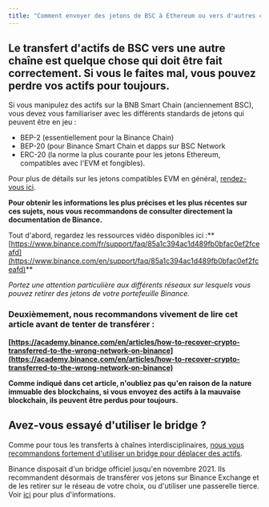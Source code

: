 ```yaml
---
title: "Comment envoyer des jetons de BSC à Ethereum ou vers d'autres chaînes ?"
---
```


## Le transfert d'actifs de BSC vers une autre chaîne est quelque chose qui doit être fait correctement. Si vous le faites mal, vous pouvez **perdre vos actifs pour toujours.**

Si vous manipulez des actifs sur la BNB Smart Chain (anciennement BSC), vous devez vous familiariser avec les différents standards de jetons qui peuvent être en jeu :

- BEP-2 (essentiellement pour la Binance Chain)
- BEP-20 (pour Binance Smart Chain et dapps sur BSC Network
- ERC-20 (la norme la plus courante pour les jetons Ethereum, compatibles avec l'EVM et fongibles).

Pour plus de détails sur les jetons compatibles EVM en général, [rendez-vous ici](/managing-my-tokens/user-guide-tokens).

**Pour obtenir les informations les plus précises et les plus récentes sur ces sujets, nous vous recommandons de consulter directement la documentation de Binance.**

Tout d'abord, regardez les ressources vidéo disponibles ici :** [https://www.binance.com/fr/support/faq/85a1c394ac1d489fb0bfac0ef2fceafd](https://www.binance.com/en/support/faq/85a1c394ac1d489fb0bfac0ef2fceafd)**

_Portez une attention particulière aux différents réseaux sur lesquels vous pouvez retirer des jetons de votre portefeuille Binance._

### Deuxièmement, nous **recommandons vivement** **de lire cet article avant de tenter de transférer** :

**[https://academy.binance.com/en/articles/how-to-recover-crypto-transferred-to-the-wrong-network-on-binance](https://academy.binance.com/en/articles/how-to-recover-crypto-transferred-to-the-wrong-network-on-binance)**

**Comme indiqué dans cet article, n'oubliez pas qu'en raison de la nature immuable des blockchains, si vous envoyez des actifs à la mauvaise blockchain, ils peuvent être perdus pour toujours.**

## Avez-vous essayé d'utiliser le bridge ?

Comme pour tous les transferts à chaînes interdisciplinaires, [nous vous recommandons fortement d'utiliser un bridge pour déplacer des actifs](/networks-and-sidechains/field-guide-to-bridges).

Binance disposait d'un bridge officiel jusqu'en novembre 2021. Ils recommandent désormais de transférer vos jetons sur Binance Exchange et de les retirer sur le réseau de votre choix, ou d'utiliser une passerelle tierce. Voir [ici](https://www.binance.org/en/bridge) pour plus d'informations.

